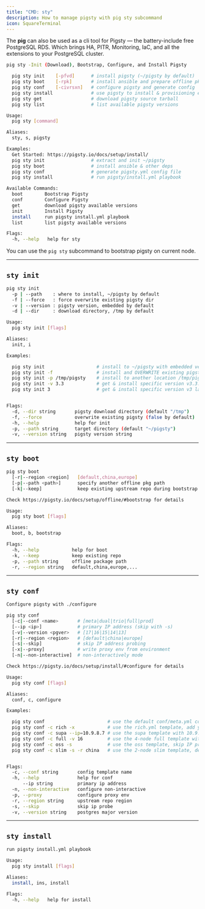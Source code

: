 ```yaml
---
title: "CMD: sty"
description: How to manage pigsty with pig sty subcommand
icon: SquareTerminal
---
```



The **pig** can also be used as a cli tool for Pigsty — the battery-include free PostgreSQL RDS.
Which brings HA, PITR, Monitoring, IaC, and all the extensions to your PostgreSQL cluster.

```bash
pig sty -Init (Download), Bootstrap, Configure, and Install Pigsty

  pig sty init    [-pfvd]      # install pigsty (~/pigsty by default)
  pig sty boot    [-rpk]       # install ansible and prepare offline pkg
  pig sty conf    [-civrsxn]   # configure pigsty and generate config
  pig sty install              # use pigsty to install & provisioning env (DANGEROUS!)
  pig sty get                  # download pigsty source tarball
  pig sty list                 # list available pigsty versions

Usage:
  pig sty [command]

Aliases:
  sty, s, pigsty

Examples:
  Get Started: https://pigsty.io/docs/setup/install/
  pig sty init                 # extract and init ~/pigsty
  pig sty boot                 # install ansible & other deps
  pig sty conf                 # generate pigsty.yml config file
  pig sty install              # run pigsty/install.yml playbook

Available Commands:
  boot        Bootstrap Pigsty
  conf        Configure Pigsty
  get         download pigsty available versions
  init        Install Pigsty
  install     run pigsty install.yml playbook
  list        list pigsty available versions

Flags:
  -h, --help   help for sty
```

You can use the `pig sty` subcommand to bootstrap pigsty on current node.



------

## `sty init`

```bash
pig sty init
  -p | --path    : where to install, ~/pigsty by default
  -f | --force   : force overwrite existing pigsty dir
  -v | --version : pigsty version, embedded by default
  -d | --dir     : download directory, /tmp by default

Usage:
  pig sty init [flags]

Aliases:
  init, i

Examples:

  pig sty init                   # install to ~/pigsty with embedded version
  pig sty init -f                # install and OVERWRITE existing pigsty dir
  pig sty init -p /tmp/pigsty    # install to another location /tmp/pigsty
  pig sty init -v 3.3            # get & install specific version v3.3.0
  pig sty init 3                 # get & install specific version v3 latest


Flags:
  -d, --dir string       pigsty download directory (default "/tmp")
  -f, --force            overwrite existing pigsty (false by default)
  -h, --help             help for init
  -p, --path string      target directory (default "~/pigsty")
  -v, --version string   pigsty version string
```

------

## `sty boot`

```bash
pig sty boot
  [-r|--region <region]   [default,china,europe]
  [-p|--path <path>]      specify another offline pkg path
  [-k|--keep]             keep existing upstream repo during bootstrap

Check https://pigsty.io/docs/setup/offline/#bootstrap for details

Usage:
  pig sty boot [flags]

Aliases:
  boot, b, bootstrap

Flags:
  -h, --help            help for boot
  -k, --keep            keep existing repo
  -p, --path string     offline package path
  -r, --region string   default,china,europe,...
```

------

## `sty conf`

```bash
Configure pigsty with ./configure

pig sty conf
  [-c|--conf <name>       # [meta|dual|trio|full|prod]
  [--ip <ip>]             # primary IP address (skip with -s)
  [-v|--version <pgver>   # [17|16|15|14|13]
  [-r|--region <region>   # [default|china|europe]
  [-s|--skip]             # skip IP address probing
  [-x|--proxy]            # write proxy env from environment
  [-n|--non-interactive]  # non-interactively mode

Check https://pigsty.io/docs/setup/install/#configure for details

Usage:
  pig sty conf [flags]

Aliases:
  conf, c, configure

Examples:

  pig sty conf                       # use the default conf/meta.yml config
  pig sty conf -c rich -x            # use the rich.yml template, add your proxy env to config
  pig sty conf -c supa --ip=10.9.8.7 # use the supa template with 10.9.8.7 as primary IP
  pig sty conf -c full -v 16         # use the 4-node full template with pg16 as default
  pig sty conf -c oss -s             # use the oss template, skip IP probing and replacement
  pig sty conf -c slim -s -r china   # use the 2-node slim template, designate china as region


Flags:
  -c, --conf string       config template name
  -h, --help              help for conf
      --ip string         primary ip address
  -n, --non-interactive   configure non-interactive
  -p, --proxy             configure proxy env
  -r, --region string     upstream repo region
  -s, --skip              skip ip probe
  -v, --version string    postgres major version
```

------

## `sty install`

```bash
run pigsty install.yml playbook

Usage:
  pig sty install [flags]

Aliases:
  install, ins, install

Flags:
  -h, --help   help for install
```
